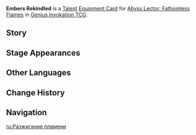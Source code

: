 {{About|the TCG Card|the [[Wonders of the World]] Achievement|Embers Rekindled (Achievement)}}
{{Genius Invokation TCG Infobox
|id        = 223021
|image     = Embers Rekindled Equipment Card.png
|type      = Equipment Card
|group     = Talent
|character = Abyss Lector: Fathomless Flames
|effect    = '''When played:''' If Abyss Lector: Fathomless Flames, who equips this card, has already triggered '''[[Fiery Rebirth]]''', immediately discard this card and apply '''Aegis of Abyssal Flame''' to the character.<br>When Abyss Lector: Fathomless Flames, who has this card equipped, triggers '''Fiery Rebirth''': discard this card and apply '''Aegis of Abyssal Flame''' to the character.<br><br>'''Aegis of Abyssal Flame'''<br>Grant the character to which this is attached '''2 Shield points'''. <br>'''After said Shield points are depleted:''' Deal 1 {{color|Piercing DMG}} to all opposing characters.
|matching  = 2
|element   = Pyro
|source1   = Achieve victory within 6 Rounds in [[Genius Invokation TCG/Stage/Night Pilot/Abyss Lector's Smoldering|Abyss Lector's Smoldering]]
|source2   = Win with less than 2 characters defeated in [[Genius Invokation TCG/Stage/Night Pilot/Abyss Lector's Smoldering|Abyss Lector's Smoldering]]
}}
'''Embers Rekindled''' is a [[Talent Card|Talent]] [[Equipment Card]] for [[Abyss Lector: Fathomless Flames (Character Card)|Abyss Lector: Fathomless Flames]] in [[Genius Invokation TCG]].

==Story==
{{Description|The path toward sowing grace is not assured to be one free of obstructions.|title=Abyss Lector: Embers Rekindled}}

==Stage Appearances==
{{Genius Invokation TCG Stage Appearances}}

==Other Languages==
{{Other Languages
|en      = Embers Rekindled
|zhs     = 烬火重燃
|zhs_rm  = Jìnhuǒ Chóngrán
|zht     = 燼火重燃
|zht_rm  = Jìnhuǒ Chóngrán
|zh_tl   = Embers Rekindled
|ja      = 再び燃え盛る残火
|ja_rm   = Futatabi Moesakaru Zanka
|ja_tl   = Embers Blazing Once More
|ko      = 다시 타오른 잿불
|ko_rm   = 
|ko_tl   = 
|es      = Ascuas reavivadas
|es_tl   = Rekindled Embers
|fr      = Braise ravivée
|fr_tl   = Rekindled Embers
|ru      = Разжигание пламени
|ru_tl   = Kindling of Flames
|th      = Embers Rekindled
|vi      = Tàn Lửa Bùng Lên
|vi_tl   = 
|de      = Neu entfachte Glut
|de_tl   = Rekindled Ember
|id      = Embers Rekindled
|pt      = Âmbar Reaceso
|pt_tl   = 
|tr      = Yeniden Alevlenen Korlar
|tr_tl   = 
|it      = Soffio sulle braci
|it_tl   = 
}}

==Change History==
{{Change History|3.7}}

==Navigation==
{{Genius Invokation TCG Navbox|Equipment Card}}

[[ru:Разжигание пламени]]